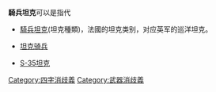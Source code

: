 '''騎兵坦克'''可以是指代
*[[騎兵坦克|騎兵坦克]](坦克種類)，法國的坦克类别，对应英军的巡洋坦克。

*[[坦克骑兵|坦克骑兵]]

*[[S-35坦克|S-35坦克]]

{{消歧義}}
[[Category:四字消歧義|Category:四字消歧義]]
[[Category:武器消歧義|Category:武器消歧義]]